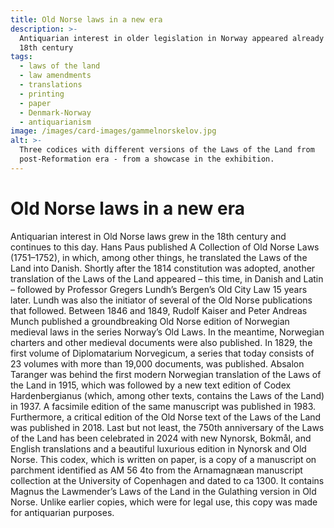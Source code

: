 ```yaml
---
title: Old Norse laws in a new era
description: >-
  Antiquarian interest in older legislation in Norway appeared already in the
  18th century
tags:
  - laws of the land
  - law amendments
  - translations
  - printing
  - paper
  - Denmark-Norway
  - antiquarianism
image: /images/card-images/gammelnorskelov.jpg
alt: >-
  Three codices with different versions of the Laws of the Land from
  post-Reformation era - from a showcase in the exhibition.
---
```



# Old Norse laws in a new era

<Container stil="initial side">
    Antiquarian interest in Old Norse laws grew in the 18th century and continues to this day. 
    Hans Paus published A Collection of Old Norse Laws (1751–1752), in which, among other things, he translated the Laws of the Land into Danish. 
    Shortly after the 1814 constitution was adopted, another translation of the Laws of the Land appeared – this time, in Danish and Latin – followed by Professor Gregers Lundh’s Bergen’s Old City Law 15 years later. 
    Lundh was also the initiator of several of the Old Norse publications that followed. 
    Between 1846 and 1849, Rudolf Kaiser and Peter Andreas Munch published a groundbreaking Old Norse edition of Norwegian medieval laws in the series Norway’s Old Laws. 
    In the meantime, Norwegian charters and other medieval documents were also published. 
    In 1829, the first volume of Diplomatarium Norvegicum, a series that today consists of 23 volumes with more than 19,000 documents, was published. 
    Absalon Taranger was behind the first modern Norwegian translation of the Laws of the Land in 1915, which was followed by a new text edition of Codex Hardenbergianus (which, among other texts, contains the Laws of the Land) in 1937. 
    A facsimile edition of the same manuscript was published in 1983. 
    Furthermore, a critical edition of the Old Norse text of the Laws of the Land was published in 2018. 
    Last but not least, the 750th anniversary of the Laws of the Land has been celebrated in 2024 with new Nynorsk, Bokmål, and English translations and a beautiful luxurious edition in Nynorsk and Old Norse.
</Container>

<Work id="ubb-ms-0081-a" marcus="https://marcus.uib.no/instance/manuscript/ubb-ms-0081-a.html">
This codex, which is written on paper, is a copy of a manuscript on parchment identified as AM 56 4to from the Arnamagnæan manuscript collection at the University of Copenhagen and dated to ca 1300. It contains Magnus the Lawmender’s Laws of the Land in the Gulathing version in Old Norse. Unlike earlier copies, which were for legal use, this copy was made for antiquarian purposes. 
</Work>

